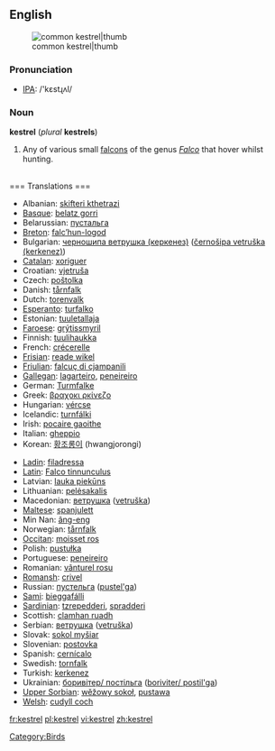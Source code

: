 ==English==
{{wikipedia}}
[[Image:Common Kestrel 1.jpg|common kestrel|thumb]]
=== Pronunciation ===
*[[w:IPA|IPA]]: /'kɛstɻʌl/

=== Noun ===
'''kestrel''' (''plural'' '''kestrels''')

# Any of various small [[falcon]]s of the genus ''[[Falco]]'' that hover whilst hunting.

<br clear="all">
=== Translations ===

{{top}}
*Albanian: [[skifteri kthetrazi]]
*[[Basque]]: [[belatz gorri]]
*Belarussian: [[пустальга]]
*[[Breton]]: [[falc’hun-logod]]
*Bulgarian: [[черношипа ветрушка (керкенез)]] ([[černošipa vetruška (kerkenez)]])
*[[Catalan]]: [[xoriguer]]
*Croatian: [[vjetruša]]
*Czech: [[poštolka]]
*Danish: [[tårnfalk]]
*Dutch: [[torenvalk]] {{m}}
*[[Esperanto]]: [[turfalko]]
*Estonian: [[tuuletallaja]]
*[[Faroese]]: [[grýtissmyril]]
*Finnish: [[tuulihaukka]]
*French: [[crécerelle]]
*[[Frisian]]: [[reade wikel]]
*[[Friulian]]: [[falcuç di cjampanili]]
*[[Gallegan]]: [[lagarteiro]], [[peneireiro]]
*German: [[Turmfalke]] {{m}}
*Greek: [[βραχοκι ρκίνεζο]]
*Hungarian: [[vércse]]
*Icelandic: [[turnfálki]]
*Irish: [[pocaire gaoithe]]
*Italian: [[gheppio]] {{m}}
*Korean: [[황조롱이]] (hwangjorongi)
{{mid}}
*[[Ladin]]: [[filadressa]]
*[[Latin]]: [[Falco tinnunculus]] {{m}}
*Latvian: [[lauka piekūns]]
*Lithuanian: [[pelėsakalis]]
*Macedonian: [[ветрушка]] ([[vetruška]])
*[[Maltese]]: [[spanjulett]]
*Min Nan: [[âng-eng]]
*Norwegian: [[tårnfalk]]
*[[Occitan]]: [[moisset ros]]
*Polish: [[pustułka]] {{f}}
*Portuguese: [[peneireiro]]
*Romanian: [[vânturel rosu]]
*[[Romansh]]: [[crivel]]
*Russian: [[пустельга]] ([[pustel'ga]]) {{f}}
*[[Sami]]: [[bieggafálli]]
*[[Sardinian]]: [[tzrepedderi]], [[spradderi]]
*Scottish: [[clamhan ruadh]]
*Serbian: [[ветрушка]] ([[vetruška]])
*Slovak: [[sokol myšiar]]
*Slovenian: [[postovka]] {{f}}
*Spanish: [[cernícalo]] {{m}}
*Swedish: [[tornfalk]]
*Turkish: [[kerkenez]]
*Ukrainian: [[боривiтер/ постiльга]] ([[boriviter/ postil'ga]])
*[[Upper Sorbian]]: [[wěžowy sokoł]], [[pustawa]]
*[[Welsh]]: [[cudyll coch]]
{{bottom}}

[[Category:Birds]]

[[fr:kestrel]]
[[pl:kestrel]]
[[vi:kestrel]]
[[zh:kestrel]]
